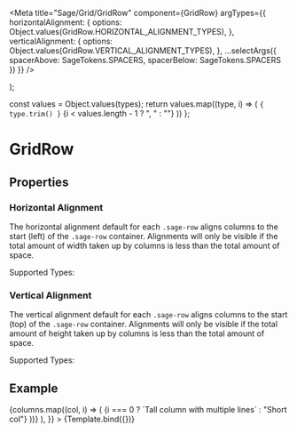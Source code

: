 




<Meta
  title="Sage/Grid/GridRow"
  component={GridRow}
  argTypes={{
    horizontalAlignment: {
      options: Object.values(GridRow.HORIZONTAL_ALIGNMENT_TYPES),
    },
    verticalAlignment: {
      options: Object.values(GridRow.VERTICAL_ALIGNMENT_TYPES),
    },
    ...selectArgs({
      spacerAbove: SageTokens.SPACERS,
      spacerBelow: SageTokens.SPACERS
    })
  }}
/>


  <Grid>
    <GridRow {...args} />
  </Grid>
);

  const values = Object.values(types);
  return values.map((type, i) => (
    <span key={type}>
      <code>{ type.trim() }</code>
      {i < values.length - 1 ? ", " : ""}
    </span>
  ))
};

# GridRow

## Properties
<ArgsTable of={GridRow} />

### Horizontal Alignment

The horizontal alignment default for each <code>.sage-row</code> aligns columns to the start (left) of the <code>.sage-row</code> container. Alignments will only be visible if the total amount of width taken up by columns is less than the total amount of space.

Supported Types: <AlignmentTypes types={GridRow.HORIZONTAL_ALIGNMENT_TYPES}/>

### Vertical Alignment

The vertical alignment default for each <code>.sage-row</code> aligns columns to the start (top) of the <code>.sage-row</code> container. Alignments will only be visible if the total amount of height taken up by columns is less than the total amount of space.

Supported Types: <AlignmentTypes types={GridRow.VERTICAL_ALIGNMENT_TYPES}/>

## Example

<Canvas>
    <Story name="Default"
      args = {{
        horizontalAlignment: GridRow.HORIZONTAL_ALIGNMENT_TYPES.CENTER,
        verticalAlignment: GridRow.VERTICAL_ALIGNMENT_TYPES.CENTER,
         children: (
          <>
            {columns.map((col, i) => (
              <Grid.Col size="2" key={col.toString()} aria-label="Double column">
                <Card style={{ textAlign: 'center', height: '100%' }}>
                  {i === 0 ? `Tall column with multiple lines` : "Short col"}
                </Card>
              </Grid.Col>
            ))}
          </>
        ),
      }}
    >
      {Template.bind({})}
    </Story>
</Canvas>

